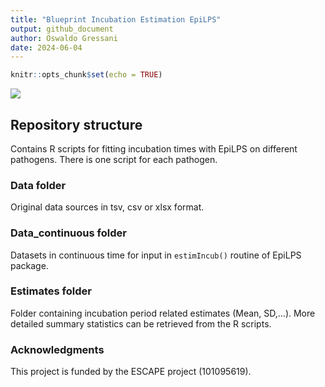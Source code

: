 ```yaml
---
title: "Blueprint Incubation Estimation EpiLPS"
output: github_document
author: Oswaldo Gressani
date: 2024-06-04
---
```


```r
knitr::opts_chunk$set(echo = TRUE)
```

![](IncubTable.png)

## Repository structure
Contains R scripts for fitting incubation times with EpiLPS on different pathogens. There is
one script for each pathogen.

### Data folder
Original data sources in tsv, csv or xlsx format.

### Data_continuous folder
Datasets in continuous time for input in `estimIncub()` routine of EpiLPS package.

### Estimates folder
Folder containing incubation period related estimates (Mean, SD,...). More detailed
summary statistics can be retrieved from the R scripts.


### Acknowledgments

This project is funded by the ESCAPE project (101095619).